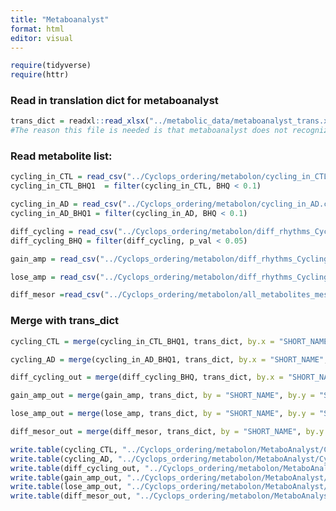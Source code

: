 ```yaml
---
title: "Metaboanalyst"
format: html
editor: visual
---
```


```r
require(tidyverse)
require(httr)
```

### Read in translation dict for metaboanalyst

```r
trans_dict = readxl::read_xlsx("../metabolic_data/metaboanalyst_trans.xlsx")
#The reason this file is needed is that metaboanalyst does not recognize all of the compound names provided by metabolon. This file was generated in the following way: I took metabolon_data_key HMDB ID's and converted them to compound IDs with MetaboAnalyst. But not all of the compoounds had HMDB IDs. Of these, I converted the pubChem IDs given in the metabolon_data_key to compound names in metaboAnalyst. 
```

### Read metabolite list:

```r
cycling_in_CTL = read_csv("../Cyclops_ordering/metabolon/cycling_in_CTL.csv", show_col_types = F)
cycling_in_CTL_BHQ1  = filter(cycling_in_CTL, BHQ < 0.1)

cycling_in_AD = read_csv("../Cyclops_ordering/metabolon/cycling_in_AD.csv",show_col_types = F)
cycling_in_AD_BHQ1 = filter(cycling_in_AD, BHQ < 0.1)

diff_cycling = read_csv("../Cyclops_ordering/metabolon/diff_rhythms_CyclingBHQ1.csv", show_col_types = F)
diff_cycling_BHQ = filter(diff_cycling, p_val < 0.05)

gain_amp = read_csv("../Cyclops_ordering/metabolon/diff_rhythms_CyclingBHQ1.csv", show_col_types = F) %>% dplyr::filter( p_val < 0.05 & Log_AD_CTL_ampRatio > 0 )

lose_amp = read_csv("../Cyclops_ordering/metabolon/diff_rhythms_CyclingBHQ1.csv", show_col_types = F) %>% dplyr::filter( p_val < 0.05 & Log_AD_CTL_ampRatio < 0 )

diff_mesor =read_csv("../Cyclops_ordering/metabolon/all_metabolites_mesor_diffs.csv", show_col_types = F) %>% dplyr::filter( BHQ < 0.1)
```

### Merge with trans_dict

```r
cycling_CTL = merge(cycling_in_CTL_BHQ1, trans_dict, by.x = "SHORT_NAME", by.y = "SHORT_NAME_Metabolon", suffixes = "_metaboAnalyst")

cycling_AD = merge(cycling_in_AD_BHQ1, trans_dict, by.x = "SHORT_NAME", by.y = "SHORT_NAME_Metabolon", suffixes = "_metaboAnalyst")

diff_cycling_out = merge(diff_cycling_BHQ, trans_dict, by.x = "SHORT_NAME", by.y = "SHORT_NAME_Metabolon", suffixes = "_metaboAnalyst")

gain_amp_out = merge(gain_amp, trans_dict, by = "SHORT_NAME", by.y = "SHORT_NAME_Metabolon", suffixes = "_metaboAnalyst")

lose_amp_out = merge(lose_amp, trans_dict, by = "SHORT_NAME", by.y = "SHORT_NAME_Metabolon", suffixes = "_metaboAnalyst")

diff_mesor_out = merge(diff_mesor, trans_dict, by = "SHORT_NAME", by.y = "SHORT_NAME_Metabolon", suffixes = "_metaboAnalyst")

write.table(cycling_CTL, "../Cyclops_ordering/metabolon/MetaboAnalyst/Cycling_in_CTL_BHQ1.csv", sep = ',', row.names = F)
write.table(cycling_AD, "../Cyclops_ordering/metabolon/MetaboAnalyst/Cycling_in_AD_BHQ1.csv", sep = ',', row.names = F)
write.table(diff_cycling_out, "../Cyclops_ordering/metabolon/MetaboAnalyst/Diff_cycling_p05.csv", sep = ',', row.names = F)
write.table(gain_amp_out, "../Cyclops_ordering/metabolon/MetaboAnalyst/Diff_cycling_GainAmp_p05.csv", sep = ',', row.names = F)
write.table(lose_amp_out, "../Cyclops_ordering/metabolon/MetaboAnalyst/Diff_cycling_LoseAmp_p05.csv", sep = ',', row.names = F)
write.table(diff_mesor_out, "../Cyclops_ordering/metabolon/MetaboAnalyst/Diff_mesor_BHQ1.csv", sep = ',', row.names = F)
```

```         
```
